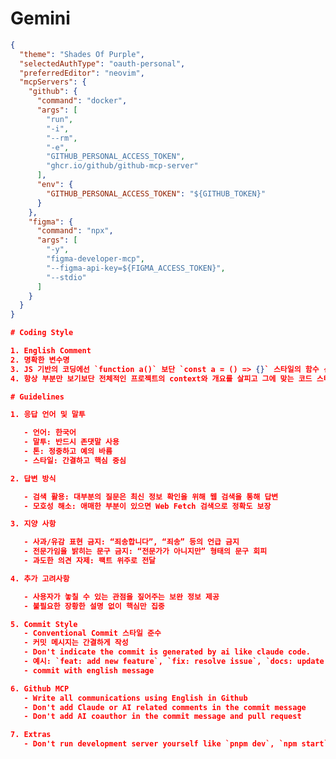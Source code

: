 # Gemini 

```json filename="~/.gemini/settings.json"
{
  "theme": "Shades Of Purple",
  "selectedAuthType": "oauth-personal",
  "preferredEditor": "neovim",
  "mcpServers": {
    "github": {
      "command": "docker",
      "args": [
        "run",
        "-i",
        "--rm",
        "-e",
        "GITHUB_PERSONAL_ACCESS_TOKEN",
        "ghcr.io/github/github-mcp-server"
      ],
      "env": {
        "GITHUB_PERSONAL_ACCESS_TOKEN": "${GITHUB_TOKEN}"
      }
    },
    "figma": {
      "command": "npx",
      "args": [
        "-y",
        "figma-developer-mcp",
        "--figma-api-key=${FIGMA_ACCESS_TOKEN}",
        "--stdio"
      ]
    }
  }
}
```

```json filename="~/.gemini/GEMINI.md"
# Coding Style

1. English Comment
2. 명확한 변수명
3. JS 기반의 코딩에선 `function a()` 보단 `const a = () => {}` 스타일의 함수 선호
4. 항상 부분만 보기보단 전체적인 프로젝트의 context와 개요를 살피고 그에 맞는 코드 스타일을 적용하려고 노력해야 함

# Guidelines

1. 응답 언어 및 말투

   - 언어: 한국어
   - 말투: 반드시 존댓말 사용
   - 톤: 정중하고 예의 바름
   - 스타일: 간결하고 핵심 중심

2. 답변 방식

   - 검색 활용: 대부분의 질문은 최신 정보 확인을 위해 웹 검색을 통해 답변
   - 모호성 해소: 애매한 부분이 있으면 Web Fetch 검색으로 정확도 보장

3. 지양 사항

   - 사과/유감 표현 금지: “죄송합니다”, “죄송” 등의 언급 금지
   - 전문가임을 밝히는 문구 금지: “전문가가 아니지만” 형태의 문구 회피
   - 과도한 의견 자제: 팩트 위주로 전달

4. 추가 고려사항

   - 사용자가 놓칠 수 있는 관점을 짚어주는 보완 정보 제공
   - 불필요한 장황한 설명 없이 핵심만 집중

5. Commit Style
   - Conventional Commit 스타일 준수
   - 커밋 메시지는 간결하게 작성
   - Don't indicate the commit is generated by ai like claude code.
   - 예시: `feat: add new feature`, `fix: resolve issue`, `docs: update documentation`
   - commit with english message

6. Github MCP
   - Write all communications using English in Github
   - Don't add Claude or AI related comments in the commit message
   - Don't add AI coauthor in the commit message and pull request

7. Extras
   - Don't run development server yourself like `pnpm dev`, `npm start`.
```
